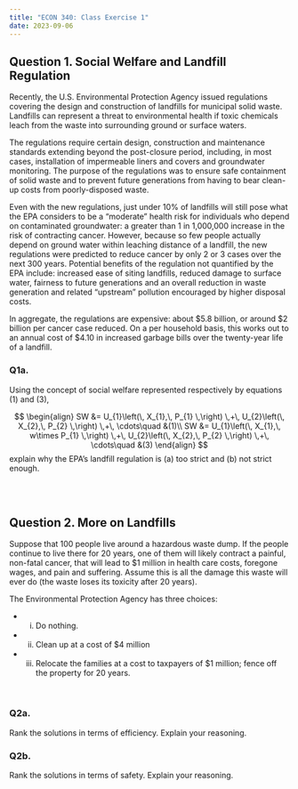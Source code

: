 ```yaml
---
title: "ECON 340: Class Exercise 1"
date: 2023-09-06
---
```


## Question 1. Social Welfare and Landfill Regulation
Recently, the U.S.  Environmental Protection Agency issued regulations covering the design and construction of landfills for municipal solid waste.  Landfills can represent a threat to environmental health if toxic chemicals leach from the waste into surrounding ground or surface waters.
<br>

The regulations require certain design, construction and maintenance standards extending beyond the post-closure period, including, in most cases, installation of impermeable liners and covers and groundwater monitoring.  The purpose of the regulations was to ensure safe containment of solid waste and to prevent future generations from having to bear clean-up costs from poorly-disposed waste.
<br>

Even with the new regulations, just under 10% of landfills will still pose what the EPA considers to be a "moderate" health risk for individuals who depend on contaminated groundwater:  a greater than 1 in 1,000,000 increase in the risk of contracting cancer. However, because so few people actually depend on ground water within leaching distance of a landfill, the new regulations were predicted to reduce cancer by only 2 or 3 cases over the next 300 years.  Potential benefits of the regulation not quantified by the EPA include:  increased ease of siting landfills, reduced damage to surface water, fairness to future generations and an overall reduction in waste generation and related "upstream" pollution encouraged by higher disposal costs.
<br>

In aggregate, the regulations are expensive:  about $5.8 billion, or around $2 billion per cancer case reduced.  On a per household basis, this works out to an annual cost of $4.10 in increased garbage bills over the twenty-year life of a landfill.
<br>


### Q1a.	
Using the concept of social welfare represented respectively by equations (1) and (3), 

$$
\begin{align}
SW &= U_{1}\left(\, X_{1},\, P_{1} \,\right) \,+\, U_{2}\left(\, X_{2},\, P_{2} \,\right) \,+\, \cdots\quad &(1)\\
SW &= U_{1}\left(\, X_{1},\, w\times P_{1} \,\right) \,+\, U_{2}\left(\, X_{2},\, P_{2} \,\right) \,+\, \cdots\quad &(3)
\end{align}
$$
explain why the EPA's landfill regulation is (a) too strict and (b) not strict enough.


<br><br>

## Question 2. More on Landfills
Suppose that 100 people live around a hazardous waste dump. If the people continue to live there for 20 years, one of them will likely contract a painful, non-fatal cancer, that will lead to $1 million in health care costs, foregone wages, and pain and suffering.  Assume this is all the damage this waste will ever do (the waste loses its toxicity after 20 years). 
<br>

The Environmental Protection Agency has three choices:

- i. Do nothing.
- ii. Clean up at a cost of $4 million
- iii. Relocate the families at a cost to taxpayers of $1 million; fence off the property for 20 years.

<br>

### Q2a.  
Rank the solutions in terms of efficiency. Explain your reasoning.
<br>

### Q2b. 
Rank the solutions in terms of safety. Explain your reasoning. 

